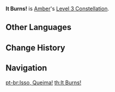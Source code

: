 {{Constellation Infobox
|image       = Constellation It Burns!.png
|description = Increases the Level of [[Fiery Rain]] by 3.<br />Maximum upgrade level is 15.
|level       = 3
|character   = Amber
|utility1    = Talent Level Increase
|utility2    = Elemental Burst Level Increase
}}
'''It Burns!''' is [[Amber]]'s [[Level 3 Constellation]].
<!--
==Gameplay Notes==
-->

==Other Languages==
{{Other Languages
|en      = It Burns!
|zhs     = 烧起来啦！
|zhs_rm  = Shāo Qǐlái La!
|zht     = 燒起來啦！
|zht_rm  = Shāo Qǐlái La!
|zh_tl   = It's Burning Up!
|ja      = 燃やせ！
|ja_rm   = Moyase!
|ja_tl   = Burn!
|ko      = 타오르기 시작했어!
|ko_rm   = Ta'oreugi Sijakhaetseo!
|ko_tl   = It's Burning Up!
|es      = ¡Quémalo todo!
|es_tl   = Burn it All!
|fr      = Ça brûle !
|fr_tl   = It Burns!
|ru      = Оно горит!
|ru_tl   = It Burns!
|th      = It Burns!
|vi      = Cháy Lên Nào!
|vi_tl   = Burn it Up!
|de      = Das wird brennen!
|de_tl   = That's Gonna Burn!
|id      = It Burns!
|pt      = Isso, Queima!
|pt_tl   = That's Right, Burn!
}}

==Change History==
{{Change History|1.0}}

==Navigation==
{{Talent Navbox|Amber}}

[[pt-br:Isso, Queima!]]
[[th:It Burns!]]